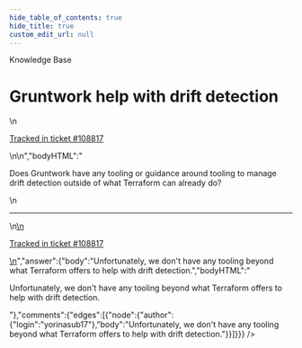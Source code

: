 ```yaml
---
hide_table_of_contents: true
hide_title: true
custom_edit_url: null
---
```



<CenterLayout>
<span class="title">Knowledge Base</span>
<h1>Gruntwork help with drift detection</h1>
<GitHub json={{"id":"D_kwDOF8slf84AP5FH","number":482,"author":{"login":"iangrunt"},"title":"Gruntwork help with drift detection","body":"\nDoes Gruntwork have any tooling or guidance around tooling to manage drift detection outside of what Terraform can already do? \n\n---\n\n<ins datetime=\"2022-06-22T19:57:14Z\">\n  <p><a href=\"https://support.gruntwork.io/hc/requests/108817\">Tracked in ticket #108817</a></p>\n</ins>\n","bodyHTML":"<p dir=\"auto\">Does Gruntwork have any tooling or guidance around tooling to manage drift detection outside of what Terraform can already do?</p>\n<hr>\n<ins datetime=\"2022-06-22T19:57:14Z\">\n  <p dir=\"auto\"><a href=\"https://support.gruntwork.io/hc/requests/108817\" rel=\"nofollow\">Tracked in ticket #108817</a></p>\n</ins>","answer":{"body":"Unfortunately, we don't have any tooling beyond what Terraform offers to help with drift detection.","bodyHTML":"<p dir=\"auto\">Unfortunately, we don't have any tooling beyond what Terraform offers to help with drift detection.</p>"},"comments":{"edges":[{"node":{"author":{"login":"yorinasub17"},"body":"Unfortunately, we don't have any tooling beyond what Terraform offers to help with drift detection."}}]}}} />

</CenterLayout>
  

<!-- ##DOCS-SOURCER-START
{
  "sourcePlugin": "github-discussions",
  "hash": "340d2259111d2594a31e07e7a172b77e"
}
##DOCS-SOURCER-END -->
